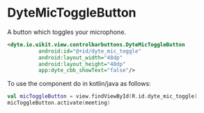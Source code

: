 # DyteMicToggleButton

A button which toggles your microphone.

```xml
<dyte.io.uikit.view.controlbarbuttons.DyteMicToggleButton
          android:id="@+id/dyte_mic_toggle"
          android:layout_width="48dp"
          android:layout_height="48dp"
          app:dyte_cbb_showText="false"/>
```

To use the component do in kotlin/java as follows:
```kotlin
val micToggleButton = view.findViewById(R.id.dyte_mic_toggle)
micToggleButton.activate(meeting)
```